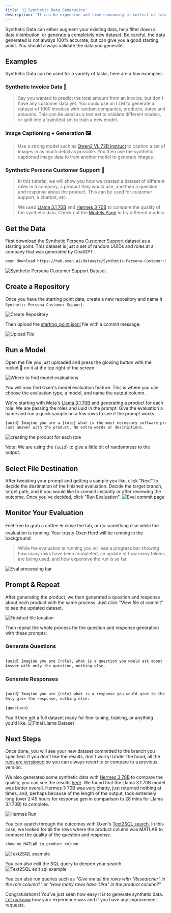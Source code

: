 ```yaml
---
title: '🤖 Synthetic Data Generation'
description: 'It can be expensive and time-consuming to collect or label data. Synthetic Data Generation is the process of using a strong model to generate data for you, skipping a lot of manual labor.'
---
```


Synthetic Data can either augment your existing data, help filter down a data distribution, or generate a completely new dataset. Be careful, the data generated is not always 100% accurate, but can give you a good starting point. You should always validate the data you generate.

## Examples

Synthetic Data can be used for a variety of tasks, here are a few examples:

### Synthetic Invoice Data 🧾
>
>Say you wanted to predict the total amount from an invoice, but don't have any customer data yet. You could use an LLM to generate a dataset of 1000 invoices with random companies, products, dates and amounts. This can be used as a test set to validate different models, or split into a train/test set to train a new model.

### Image Captioning + Generation 🖼️
>
>Use a strong model such as [Qwen2 VL 72B Instruct](https://www.oxen.ai/explore/models#fireworks) to caption a set of images in as much detail as possible. You then use the synthetic captioned image data to train another model to generate images.

### Synthetic Persona Customer Support 🤖
>
> In this tutorial, we will show you how we created a dataset of different roles in a company, a product they would use, and then a question and response about the product. This can be used for customer support, a chatbot, etc.
>
> We used [Llama 3.1 70B](https://www.oxen.ai/explore/models#fireworks) and [Hermes 3 70B](https://www.oxen.ai/explore/models#lambda) to compare the quality of the synthetic data. Check out the [Models Page](https://www.oxen.ai/explore/models) to try different models.

## Get the Data

First download the [Synthetic Persona Customer Support](https://www.oxen.ai/datasets/Synthetic-Persona-Customer-Support) dataset as a starting point. This dataset is just a set of random UUIDs and roles at a company that was generated by ChatGPT.

```bash
oxen download https://hub.oxen.ai/datasets/Synthetic-Persona-Customer-Support/starting_point.jsonl
```

<img
  className="block"
  src="/images/synthetic-persona-customer-support-starting-point.png"
  alt="Synthetic Persona Customer Support Dataset"
/>

## Create a Repository

Once you have the starting point data, create a new repository and name it `Synthetic-Persona-Customer-Support`.

<img
  className="block"
  src="/images/CreateRepository.png"
  alt="Create Repository"
/>

Then upload the [starting_point.jsonl](https://www.oxen.ai/datasets/Synthetic-Persona-Customer-Support/file/main/starting_point.jsonl) file with a commit message.

<img
  className="block"
  src="/images/upload-starting-point.png"
  alt="Upload File"
/>

## Run a Model

Open the file you just uploaded and press the glowing button with the rocket 🚀 on it at the top right of the screen.

<img
  className="block"
  src="/images/rmod_button.png"
  alt="Where to find model evaluations"
/>

You will now find Oxen's model evaluation feature. This is where you can choose the evaluation type, a model, and name the output column.

We're starting with Meta's [Llama 3.1 70B](https://www.oxen.ai/explore/models#fireworks) and generating a product for each role.
We are passing the roles and uuid in the prompt.
Give the evaluation a name and run a quick sample on a few rows to see if the prompt works.

```bash
{uuid} Imagine you are a {role} what is the most necessary software product you need for your job?
Just answer with the product. No extra words or descriptions.
```

<img
  className="block"
  src="/images/synthetic_data_prompt_page.png"
  alt="creating the product for each role"
/>

Note: We are using the `{uuid}` to give a little bit of randomness to the output.

## Select File Destination

After tweaking your prompt and getting a sample you like, click "Next" to decide the destination of the finished evaluation.
Decide the target branch, target path, and if you would like to commit instantly or after reviewing the outcome. Once you've decided, click "Run Evaluation".
<img
  className="block"
  src="/images/syn_data_file_path.png"
  alt="Eval commit page"
/>

## Monitor Your Evaluation

Feel free to grab a coffee ☕️ close the tab, or do something else while the evaluation is running. Your trusty Oxen Herd will be running in the background.

> While the evaluation is running you will see a progress bar showing how many rows have been completed, an update of how many tokens are being used, and how expensive the run is so far.

<img
  className="block"
  src="/images/syn_data_rmod_completing.png"
  alt="Eval processing bar"
/>

## Prompt & Repeat

After generating the product, we then generated a question and response about each product with the same process. 
Just click "View file at commit" to see the updated dataset.

<img
  className="block"
  src="/images/synth_file_at_commit.png"
  alt="Finished file location"
/>

Then repeat the whole process for the question and response generation with these prompts:

### Generate Questions

```bash

{uuid} Imagine you are {role}, what is a question you would ask about {product}?
Answer with only the question, nothing else.
```

### Generate Responses

```bash

{uuid} Imagine you are {role} what is a response you would give to the question about {product}?
Only give the response, nothing else:

{question}
```
You'll then get a full dataset ready for fine-tuning, training, or anything you'd like.
<img
  className="block"
  src="/images/final_llama_data_2.png"
  alt="Final Llama Dataset"
/>

## Next Steps

Once done, you will see your new dataset committed to the branch you specified. If you don't like the results, don't worry! Under the hood, all the [runs are versioned](https://www.oxen.ai/datasets/Synthetic-Persona-Customer-Support/commits/main) so you can always revert to or compare to a previous version.
>
We also generated some synthetic data with [Hermes 3 70B](https://www.oxen.ai/explore/models#lambda) to compare the quality, you can see the results [here](https://www.oxen.ai/datasets/Synthetic-Persona-Customer-Support).
We found that the Llama 3.1 70B model was better overall. Hermes 3 70B was very chatty, just returned nothing at times, and, perhaps because of the length of the output, took extremely long (over 2:45 hours for response gen in comparison to 28 mins for Llama 3.1 70B) to complete.

<img
  className="block"
  src="/images/hermes-super-long.png"
  alt="Hermes Run"
/>

You can search through the outcomes with Oxen's [Text2SQL search](https://www.oxen.ai/datasets/Synthetic-Persona-Customer-Support/file/main/llama-v.3.1-70B.jsonl?query_id=0554627f-6da2-4d31-97a8-2181cb790b7d).
In this case, we looked for all the rows where the product column was MATLAB to compare the quality of the question and response.

```bash 
show me MATLAB in product column
```

<img
  className="block"
  src="/images/MATLAB-demo-t2s.png"
  alt="Text2SQL example"
/>

You can also edit the SQL query to deepen your search.
<img
  className="block"
  src="/images/edit-sql-example.png"
  alt="Text2SQL edit sql example"
/>


You can also run queries such as *"Give me all the rows with "Researcher" in the role column?"* or *"How many rows have "Jira" in the product column?"*

Congratulations! You've just seen how easy it is to generate synthetic data. [Let us know](https://discord.com/invite/s3tBEn7Ptg) how your experience was and if you have any improvement requests.